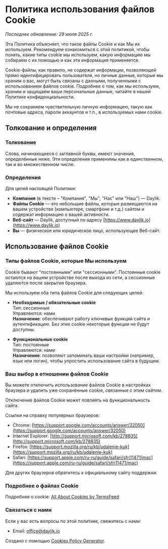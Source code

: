 # Политика использования файлов Cookie

_Последнее обновление: 29 июля 2025 г._

Эта Политика объясняет, что такое файлы Cookie и как Мы их используем. Рекомендуем ознакомиться с этой политикой, чтобы понять, какие типы cookie мы используем, какую информацию мы собираем с их помощью и как эта информация применяется.

Cookie-файлы, как правило, не содержат информации, позволяющей прямо идентифицировать пользователя, но личные данные, которые мы храним о вас, могут быть связаны с данными, полученными с использованием файлов cookie. Подробнее о том, как мы используем, храним и защищаем ваши персональные данные, читайте в нашей Политике конфиденциальности.

Мы не сохраняем чувствительную личную информацию, такую как почтовые адреса, пароли аккаунтов и т.п., в используемых нами cookie.

## Толкование и определения

### Толкование

Слова, начинающиеся с заглавной буквы, имеют значения, определённые ниже. Эти определения применимы как в единственном, так и во множественном числе.

### Определения

Для целей настоящей Политики:

- **Компания** (в тексте – "Компания", "Мы", "Нас" или "Наш") — Daylik.
- **Файлы Cookie** — это небольшие файлы, которые размещаются на вашем устройстве (компьютере, смартфоне и т.д.) сайтом и содержат информацию о вашей активности.
- **Веб-сайт** — Daylik, доступный по адресу [https://www.daylik.io](https://www.daylik.io)
- **Вы** — физическое или юридическое лицо, использующее Веб-сайт.

## Использование файлов Cookie

### Типы файлов Cookie, которые Мы используем

Cookie бывают "постоянными" или "сессионными". Постоянные cookie остаются на вашем устройстве после выхода из сети, а сессионные удаляются после закрытия браузера.

Мы используем оба типа файлов Cookie для следующих целей:

- **Необходимые / обязательные cookie**  
  Тип: сессионные  
  Управляются: нами  
  **Назначение**: обеспечивают работу ключевых функций сайта и аутентификацию. Без этих cookie некоторые функции не будут доступны.

- **Функциональные cookie**  
  Тип: постоянные  
  Управляются: нами  
  **Назначение**: позволяют запоминать ваши настройки (например, язык или логин), чтобы упростить использование сайта в будущем.

### Ваш выбор в отношении файлов Cookie

Вы можете отключить использование файлов Cookie в настройках браузера и удалить уже сохранённые cookie, связанные с этим сайтом.

Отключение файлов Cookie может повлиять на функциональность сайта.

Ссылки на справку популярных браузеров:

- Chrome: [https://support.google.com/accounts/answer/32050](https://support.google.com/accounts/answer/32050)
- Internet Explorer: [http://support.microsoft.com/kb/278835](http://support.microsoft.com/kb/278835)
- Firefox: [https://support.mozilla.org/ru/kb/udalenie-kuk](https://support.mozilla.org/ru/kb/udalenie-kuk)
- Safari: [https://support.apple.com/ru-ru/guide/safari/sfri11471/mac](https://support.apple.com/ru-ru/guide/safari/sfri11471/mac)

Для других браузеров обратитесь к официальному сайту поддержки.

### Подробнее о файлах Cookie

Подробнее о cookie: [All About Cookies by TermsFeed](https://www.termsfeed.com/blog/cookies/)

### Связаться с нами

Если у вас есть вопросы по этой политике, свяжитесь с нами:

- Email: [office@daylik.io](mailto:office@daylik.io)

Создано с помощью [Cookies Policy Generator](https://www.termsfeed.com/cookies-policy-generator/).
